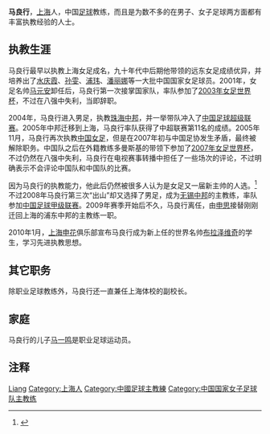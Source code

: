 '''马良行'''{{BD|1957年|11月29日|||M}}，[[上海|上海]]人，中国[[足球|足球]]教练，而且是为数不多的在男子、女子足球两方面都有丰富执教经验的人士。

==执教生涯==
马良行最早以执教上海女足成名，九十年代中后期他带领的远东女足成绩优异，并培养出了[[水庆霞|水庆霞]]、[[孙雯|孙雯]]、[[浦玮|浦玮]]、[[潘丽娜|潘丽娜]]等一大批中国国家女足球员。2001年，女足名帅[[马元安|马元安]]卸任后，马良行第一次接掌国家队，率队参加了[[2003年國際足協女子世界盃|2003年女足世界杯]]，不过在八强中失利，当即辞职。

2004年，马良行进入男足，执教[[珠海中邦|珠海中邦]]，并一举带队冲入了[[中国足球超级联赛|中国足球超级联赛]]。2005年中邦迁移到上海，马良行率队获得了中超联赛第11名的成绩。2005年11月，马良行再次执教[[中国女足|中国女足]]，但是在2007年初与中国足协发生矛盾，最终被解除职务。中国队之后在外籍教练多曼斯基的带领下参加了[[2007年國際足協女子世界盃|2007年女足世界杯]]，不过仍然在八强中失利，马良行在电视赛事转播中担任了一些场次的评论，不过明确表示不会评论中国队和中国队的比赛。

因为马良行的执教能力，他此后仍然被很多人认为是女足又一届新主帅的人选。<ref>{{cite news|title=马良行：考虑三度出山但不是无条件 还没人通知我|url=http://sports.sina.com.cn/c/2008-03-21/11033546361.shtml|publisher=体坛周报|date=2008-03-21|accessdate=2008-07-01}}</ref>不过2008年马良行第三次“出山”却又选择了男足，成为[[无锡中邦足球俱乐部|无锡中邦]]的主教练，率队参加[[中国足球甲级联赛|中国足球甲级联赛]]。2009年赛季开始后不久，马良行离任，由[[申思|申思]]接替刚刚迁回上海的浦东中邦的主教练一职。

2010年1月，[[上海申花|上海申花]]俱乐部宣布马良行成为新上任的世界名帅[[布拉泽维奇|布拉泽维奇]]的学生，学习先进执教思想。

==其它职务==
除职业足球教练外，马良行还一直兼任上海体校的副校长。

==家庭==
马良行的儿子[[马一鸣|马一鸣]]是职业足球运动员。

==注释==
{{reflist}}

{{2003年女足世界杯中国队参赛名单}}
{{2004年珠海中邦名单}}
{{2006年亚足联女子亚洲杯中国队参赛名单}}

{{Authority control}}
{{DEFAULTSORT:MA Liangxing}}
[[Category:马姓|Liang]]
[[Category:上海人|Category:上海人]]
[[Category:中國足球主教練|Category:中國足球主教練]]
[[Category:中国国家女子足球队主教练|Category:中国国家女子足球队主教练]]